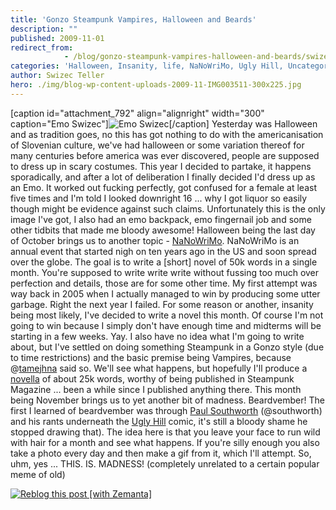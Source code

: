 ```yaml
---
title: 'Gonzo Steampunk Vampires, Halloween and Beards'
description: ""
published: 2009-11-01
redirect_from: 
            - /blog/gonzo-steampunk-vampires-halloween-and-beards/swizec/790
categories: 'Halloween, Insanity, life, NaNoWriMo, Ugly Hill, Uncategorized'
author: Swizec Teller
hero: ./img/blog-wp-content-uploads-2009-11-IMG003511-300x225.jpg
---
```

\[caption id="attachment_792" align="alignright" width="300" caption="Emo Swizec"]![Emo Swizec](./img/blog-wp-content-uploads-2009-11-IMG003511-300x225.jpg "Emo Swizec")\[/caption] Yesterday was Halloween and as tradition goes, no this has got nothing to do with the americanisation of Slovenian culture, we've had halloween or some variation thereof for many centuries before america was ever discovered, people are supposed to dress up in scary costumes. This year I decided to partake, it happens sporadically, and after a lot of deliberation I finally decided I'd dress up as an Emo. It worked out fucking perfectly, got confused for a female at least five times and I'm told I looked downright 16 ... why I got liquor so easily though might be evidence against such claims. Unfortunately this is the only image I've got, I also had an emo backpack, emo fingernail job and some other tidbits that made me bloody awesome! Halloween being the last day of October brings us to another topic - [NaNoWriMo](http://www.nanowrimo.org/ "NaNoWriMo"). NaNoWriMo is an annual event that started nigh on ten years ago in the US and soon spread over the globe. The goal is to write a \[short] novel of 50k words in a single month. You're supposed to write write write without fussing too much over perfection and details, those are for some other time. My first attempt was way back in 2005 when I actually managed to win by producing some utter garbage. Right the next year I failed. For some reason or another, insanity being most likely, I've decided to write a novel this month. Of course I'm not going to win because I simply don't have enough time and midterms will be starting in a few weeks. Yay. I also have no idea what I'm going to write about, but I've settled on doing something Steampunk in a Gonzo style (due to time restrictions) and the basic premise being Vampires, because @[tamejhna](http://twitter.com/tamejhna "tamejhna") said so. We'll see what happens, but hopefully I'll produce a [novella](http://en.wikipedia.org/wiki/Novella "Novella") of about 25k words, worthy of being published in Steampunk Magazine ... been a while since I published anything there. This month being November brings us to yet another bit of madness. Beardvember! The first I learned of beardvember was through [Paul Southworth](http://twitter.com/Southworth "Paul Southworth") (@southworth) and his rants underneath the [Ugly Hill](http://www.uglyhill.com/ "Ugly Hill") comic, it's still a bloody shame he stopped drawing that). The idea here is that you leave your face to run wild with hair for a month and see what happens. If you're silly enough you also take a photo every day and then make a gif from it, which I'll attempt. So, uhm, yes ... THIS. IS. MADNESS! (completely unrelated to a certain popular meme of old)

[![Reblog this post \[with Zemanta\]](http://img.zemanta.com/reblog_e.png?x-id=4853c06e-6b29-4517-a3f6-9c7238344624)](http://reblog.zemanta.com/zemified/4853c06e-6b29-4517-a3f6-9c7238344624/ "Reblog this post \[with Zemanta]")